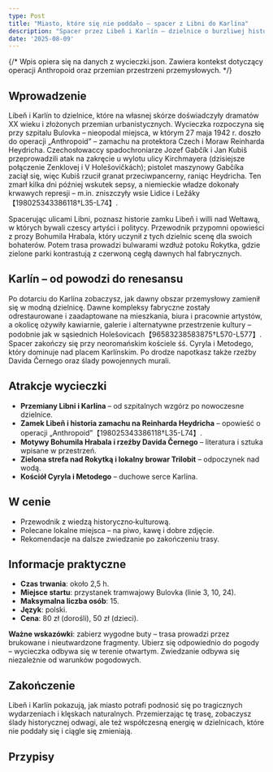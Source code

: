```yaml
---
type: Post
title: "Miasto, które się nie poddało – spacer z Libni do Karlína"
description: "Spacer przez Libeň i Karlín – dzielnice o burzliwej historii i nowej tożsamości."
date: '2025-08-09'
---
```


{/*
  Wpis opiera się na danych z wycieczki.json. Zawiera kontekst dotyczący operacji Anthropoid oraz przemian przestrzeni przemysłowych.
*/}


## Wprowadzenie

Libeň i Karlín to dzielnice, które na własnej skórze doświadczyły dramatów XX wieku i złożonych przemian urbanistycznych. Wycieczka rozpoczyna się przy szpitalu Bulovka – nieopodal miejsca, w którym 27 maja 1942 r. doszło do operacji „Anthropoid” – zamachu na protektora Czech i Moraw Reinharda Heydricha. Czechosłowaccy spadochroniarze Jozef Gabčík i Jan Kubiš przeprowadzili atak na zakręcie u wylotu ulicy Kirchmayera (dzisiejsze połączenie Zenklovej i V Holešovičkách); pistolet maszynowy Gabčíka zaciął się, więc Kubiš rzucił granat przeciwpancerny, raniąc Heydricha. Ten zmarł kilka dni później wskutek sepsy, a niemieckie władze dokonały krwawych represji – m.in. zniszczyły wsie Lidice i Ležáky【198025343386118†L35-L74】.

Spacerując ulicami Libni, poznasz historie zamku Libeň i willi nad Wełtawą, w których bywali czescy artyści i politycy. Przewodnik przypomni opowieści z prozy Bohumila Hrabala, który uczynił z tych dzielnic scenę dla swoich bohaterów. Potem trasa prowadzi bulwarami wzdłuż potoku Rokytka, gdzie zielone parki kontrastują z czerwoną cegłą dawnych hal fabrycznych.

## Karlín – od powodzi do renesansu

Po dotarciu do Karlína zobaczysz, jak dawny obszar przemysłowy zamienił się w modną dzielnicę. Dawne kompleksy fabryczne zostały odrestaurowane i zaadaptowane na mieszkania, biura i pracownie artystów, a okolicę ożywiły kawiarnie, galerie i alternatywne przestrzenie kultury – podobnie jak w sąsiednich Holešovicach【96583238583875†L570-L577】. Spacer zakończy się przy neoromańskim kościele śś. Cyryla i Metodego, który dominuje nad placem Karlínskim. Po drodze napotkasz także rzeźby Davida Černego oraz ślady powojennych murali.

## Atrakcje wycieczki

- **Przemiany Libni i Karlína** – od szpitalnych wzgórz po nowoczesne dzielnice.
- **Zamek Libeň i historia zamachu na Reinharda Heydricha** – opowieść o operacji „Anthropoid”【198025343386118†L35-L74】.
- **Motywy Bohumila Hrabala i rzeźby Davida Černego** – literatura i sztuka wpisane w przestrzeń.
- **Zielona strefa nad Rokytką i lokalny browar Trilobit** – odpoczynek nad wodą.
- **Kościół Cyryla i Metodego** – duchowe serce Karlína.

## W cenie

- Przewodnik z wiedzą historyczno‑kulturową.
- Polecane lokalne miejsca – na piwo, kawę i dobre zdjęcie.
- Rekomendacje na dalsze zwiedzanie po zakończeniu trasy.

## Informacje praktyczne

- **Czas trwania**: około 2,5 h.
- **Miejsce startu**: przystanek tramwajowy Bulovka (linie 3, 10, 24).
- **Maksymalna liczba osób**: 15.
- **Język**: polski.
- **Cena**: 80 zł (dorośli), 50 zł (dzieci).  
  
**Ważne wskazówki**: zabierz wygodne buty – trasa prowadzi przez brukowane i nieutwardzone fragmenty. Ubierz się odpowiednio do pogody – wycieczka odbywa się w terenie otwartym. Zwiedzanie odbywa się niezależnie od warunków pogodowych.

## Zakończenie

Libeň i Karlín pokazują, jak miasto potrafi podnosić się po tragicznych wydarzeniach i klęskach naturalnych. Przemierzając tę trasę, zobaczysz ślady historycznej odwagi, ale też współczesną energię w dzielnicach, które nie poddały się i ciągle się zmieniają.

## Przypisy

[^1]: Opis zamachu na Reinharda Heydricha podczas operacji „Anthropoid” – miejsce, przebieg ataku i reperkusje【198025343386118†L35-L74】.
[^2]: Przemiana dawnych fabryk w kreatywne przestrzenie i kawiarnie w praskiej dzielnicy【96583238583875†L570-L577】.
